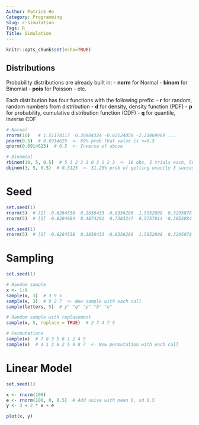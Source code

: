 ```yaml
---
Author: Patrick Ho
Category: Programming
Slug: r-simulation
Tags: R
Title: Simulation
---
```


```r
knitr::opts_chunk$set(echo=TRUE)
```

## Distributions {#distributions}
Probability distributions are already built in:
- **norm** for Normal
- **binom** for Binomial
- **pois** for Poisson
- etc.

Each distribution has four functions with the following prefix:
- **r** for random, random numbers from distribution
- **d** for density, density function (PDF)
- **p** for probability, cumulative distribution function (CDF)
- **q** for quantile, inverse CDF

```r
# Normal
rnorm(10)   # 1.51178117  0.38984324 -0.62124058 -2.21469989 ...
pnorm(0.5)  # 0.6914625  <- 69% prob that value is <=0.5
qnorm(0.6914625)  # 0.5  <- Inverse of above

# Binomial
rbinom(10, 5, 0.5)  # 5 3 2 2 1 0 3 1 2 3  <- 10 obs, 5 trials each, 50% prob per trial
dbinom(3, 5, 0.5)  # 0.3125  <- 31.25% prob of getting exactly 3 success in 5 trials at 50% prob
```

# Seed {#seed}

```r
set.seed(1)
rnorm(5)  # [1] -0.6264538  0.1836433 -0.8356286  1.5952808  0.3295078
rnorm(5)  # [1] -0.8204684  0.4874291  0.7383247  0.5757814 -0.3053884

set.seed(1)
rnorm(5)  # [1] -0.6264538  0.1836433 -0.8356286  1.5952808  0.3295078  <- Same as first
```

# Sampling {#sampling}

```r
set.seed(1)

# Random sample
x <- 1:9
sample(x, 3)  # 3 9 5
sample(x, 3)  # 9 2 7  <- New sample with each call
sample(letters, 5)  # y" "q" "p" "b" "e"

# Random sample with replacement
sample(x, 5, replace = TRUE)  # 2 7 4 7 5

# Permutations
sample(x)  # 7 8 3 5 6 1 2 4 9
sample(x)  # 4 1 3 6 2 5 9 8 7  <- New permutation with each call
```

# Linear Model {#linear_model}

```r
set.seed(1)

x <- rnorm(100)
e <- rnorm(100, 0, 0.5)  # Add noise with mean 0, sd 0.5
y <- 3 + 2 * x + e

plot(x, y)
```
